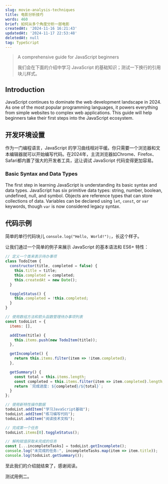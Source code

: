 ```yaml
---
slug: movie-analysis-techniques
title: 电影分析技巧
words: 460
brief: 如何从多个角度分析一部电影
createdAt: '2024-11-16 16:21:43'
updatedAt: '2024-11-17 22:53:48'
deletedAt: null
tag: TypeScript
---
```


> A comprehensive guide for JavaScript beginners
>
> 我们会在下面的介绍中学习 JavaScript 的基础知识；测试一下换行的引用块儿样式。

## Introduction

JavaScript continues to dominate the web development landscape in 2024. As one of the most popular programming languages, it powers everything from simple websites to complex web applications. This guide will help beginners take their first steps into the JavaScript ecosystem.

## 开发环境设置

作为一门编程语言，JavaScript 的学习曲线相对平缓。你只需要一个浏览器和文本编辑器就可以开始编写代码。在2024年，主流浏览器如Chrome、Firefox、Safari都内置了强大的开发者工具，这让调试 JavaScript 代码变得更加容易。

### Basic Syntax and Data Types

The first step in learning JavaScript is understanding its basic syntax and data types. JavaScript has six primitive data types: string, number, boolean, undefined, null, and symbol. Objects are reference types that can store collections of data. Variables can be declared using `let`, `const`, or `var` keywords, though `var` is now considered legacy syntax.

## 代码示例

简单的单行代码块儿 `console.log("Hello, World!");`，长这个样子。

让我们通过一个简单的例子来展示 JavaScript 的基本语法和 ES6+ 特性：

```javascript
// 定义一个类来表示待办事项
class TodoItem {
  constructor(title, completed = false) {
    this.title = title;
    this.completed = completed;
    this.createdAt = new Date();
  }

  toggleStatus() {
    this.completed = !this.completed;
  }
}

// 使用数组方法和箭头函数管理待办事项列表
const todoList = {
  items: [],

  addItem(title) {
    this.items.push(new TodoItem(title));
  },

  getIncomplete() {
    return this.items.filter(item => !item.completed);
  },

  getSummary() {
    const total = this.items.length;
    const completed = this.items.filter(item => item.completed).length;
    return `完成进度: ${completed}/${total}`;
  }
};

// 使用新特性操作数据
todoList.addItem("学习JavaScript基础");
todoList.addItem("练习编写代码");
todoList.addItem("阅读技术文档");

// 完成第一个任务
todoList.items[0].toggleStatus();

// 解构赋值获取未完成的任务
const [...incompleteTasks] = todoList.getIncomplete();
console.log("未完成的任务:", incompleteTasks.map(item => item.title));
console.log(todoList.getSummary());
```

至此我们的介绍就结束了，感谢阅读。

测试用例二。
